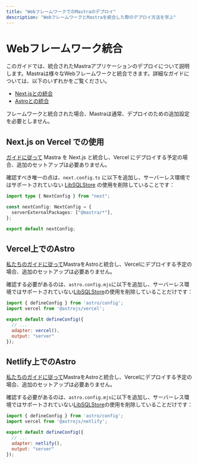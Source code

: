 ```yaml
---
title: "WebフレームワークでのMastraのデプロイ"
description: "WebフレームワークとMastraを統合した際のデプロイ方法を学ぶ"
---
```




# Webフレームワーク統合

このガイドでは、統合されたMastraアプリケーションのデプロイについて説明します。Mastraは様々なWebフレームワークと統合できます。詳細なガイドについては、以下のいずれかをご覧ください。

- [Next.jsとの統合](/docs/frameworks/web-frameworks/next-js)
- [Astroとの統合](/docs/frameworks/web-frameworks/astro)

フレームワークと統合された場合、Mastraは通常、デプロイのための追加設定を必要としません。



## Next.js on Vercel での使用

[ガイドに従って](/docs/frameworks/web-frameworks/next-js) Mastra を Next.js と統合し、Vercel にデプロイする予定の場合、追加のセットアップは必要ありません。

確認すべき唯一の点は、`next.config.ts` に以下を追加し、サーバーレス環境ではサポートされていない [LibSQLStore](/docs/deployment/deployment#libsqlstore) の使用を削除していることです：

```typescript {4} filename="next.config.ts" showLineNumbers copy
import type { NextConfig } from "next";

const nextConfig: NextConfig = {
  serverExternalPackages: ["@mastra/*"],
};

export default nextConfig;
```



## Vercel上でのAstro

[私たちのガイドに従って](/docs/frameworks/web-frameworks/astro)MastraをAstroと統合し、Vercelにデプロイする予定の場合、追加のセットアップは必要ありません。

確認する必要があるのは、`astro.config.mjs`に以下を追加し、サーバーレス環境ではサポートされていない[LibSQLStore](/docs/deployment/deployment#libsqlstore)の使用を削除していることだけです：

```javascript {2,6,7} filename="astro.config.mjs" showLineNumbers copy
import { defineConfig } from 'astro/config';
import vercel from '@astrojs/vercel';

export default defineConfig({
  // ...
  adapter: vercel(),
  output: "server"
});
```



## Netlify上でのAstro

[私たちのガイドに従って](/docs/frameworks/web-frameworks/astro)MastraをAstroと統合し、Vercelにデプロイする予定の場合、追加のセットアップは必要ありません。

確認する必要があるのは、`astro.config.mjs`に以下を追加し、サーバーレス環境ではサポートされていない[LibSQLStore](/docs/deployment/deployment#libsqlstore)の使用を削除していることだけです：

```javascript {2,6,7} filename="astro.config.mjs" showLineNumbers copy
import { defineConfig } from 'astro/config';
import vercel from '@astrojs/netlify';

export default defineConfig({
  // ...
  adapter: netlify(),
  output: "server"
});
```
